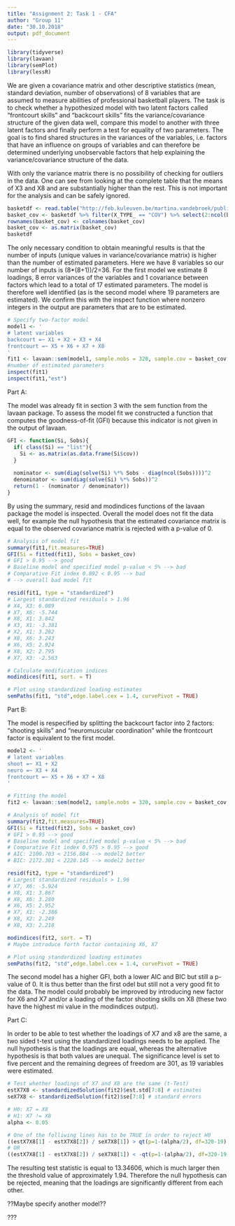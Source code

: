 ---
title: "Assignment 2: Task 1 - CFA"
author: "Group 11"
date: "30.10.2018"
output: pdf_document
---
\section{0. Load Libraries}

```{r, message=FALSE, warning=FALSE}
library(tidyverse)
library(lavaan)
library(semPlot)
library(lessR)
```

\section{1. Problem Statement}

We are given a covariance matrix and other descriptive statistics (mean, standard deviation, number of observations) of 8 variables that are assumed to measure abilities of professional basketball players. The task is to check whether a hypothesized model with two latent factors called "frontcourt skills" and "backcourt skills" fits the variance/covariance structure of the given data well, compare this model to another with three latent factors and finally perform a test for equality of two parameters. The goal is to find shared structures in the variances of the variables, i.e. factors that have an influence on groups of variables and can therefore be determined underlying unobservable factors that help explaining the variance/covariance structure of the data.

\section{2. Descriptive Statistics}

With only the variance matrix there is no possibility of checking for outliers in the data. One can see from looking at the complete table that the means of X3 and X8 and are substantially higher than the rest. This is not important for the analysis and can be safely ignored.
 
```{r}
basketdf <- read.table("http://feb.kuleuven.be/martina.vandebroek/public/STATdata/basketball.txt", header=T)
basket_cov <- basketdf %>% filter(X_TYPE_ == "COV") %>% select(2:ncol(basketdf))
rownames(basket_cov) <- colnames(basket_cov)
basket_cov <- as.matrix(basket_cov)
basketdf

```

\section{3. Assumptions}

The only necessary condition to obtain meaningful results is that the number of inputs (unique values in variance/covariance matrix) is higher than the number of estimated parameters. Here we have 8 variables so our number of inputs is (8*(8+1))/2=36. For the first model we estimate 8 loadings, 8 error variances of the variables and 1 covariance between factors which lead to a total of 17 estimated parameters. The model is therefore well identified (as is the second model where 19 parameters are estimated). We confirm this with the inspect function where nonzero integers in the output are parameters that are to be estimated.

```{r}
# Specify two-factor model
model1 <- '
# latent variables
backcourt =~ X1 + X2 + X3 + X4
frontcourt =~ X5 + X6 + X7 + X8
'
fit1 <- lavaan::sem(model1, sample.nobs = 320, sample.cov = basket_cov, orthogonal = F)
#number of estimated parameters
inspect(fit1)
inspect(fit1,"est")
```

\section{4. Method and interpretation}

Part A:

The model was already fit in section 3 with the sem function from the lavaan package. To assess the model fit we constructed a function that computes the goodness-of-fit (GFI) because this indicator is not given in the output of lavaan.

```{r}
GFI <- function(Si, Sobs){
  if( class(Si) == "list"){
    Si <- as.matrix(as.data.frame(Si$cov))
  }
  
  nominator <- sum(diag(solve(Si) %*% Sobs - diag(ncol(Sobs))))^2
  denominator <- sum(diag(solve(Si) %*% Sobs))^2
  return(1 - (nominator / denominator))
}
```

By using the summary, resid and modindices functions of the lavaan package the model is inspected. Overall the model does not fit the data well, for example the null hypothesis that the estimated covariance matrix is equal to the observed covariance matrix is rejected with a p-value of 0.

```{r}
# Analysis of model fit
summary(fit1,fit.measures=TRUE)
GFI(Si = fitted(fit1), Sobs = basket_cov)
# GFI > 0.95 --> good
# Baseline model and specified model p-value < 5% --> bad
# Comparative Fit index 0.892 < 0.95 --> bad
# --> overall bad model fit

resid(fit1, type = "standardized")
# Largest standardized residuals > 1.96
# X4, X3: 6.089
# X7, X6: -5.744
# X8, X1: 3.842
# X3, X1: -3.381
# X2, X1: 3.282
# X8, X6: 3.243
# X6, X5: 2.924
# X8, X2: 2.795
# X7, X3: -2.563

# Calculate modification indices
modindices(fit1, sort. = T)

# Plot using standardized loading estimates
semPaths(fit1, "std",edge.label.cex = 1.4, curvePivot = TRUE)
```

Part B:

The model is respecified by splitting the backcourt factor into 2 factors: "shooting skills" and "neuromuscular coordination" while the frontcourt factor is equivalent to the first model.

```{r}
model2 <- '
# latent variables
shoot =~ X1 + X2
neuro =~ X3 + X4
frontcourt =~ X5 + X6 + X7 + X8
'

# Fitting the model
fit2 <- lavaan::sem(model2, sample.nobs = 320, sample.cov = basket_cov, orthogonal = F)

# Analysis of model fit
summary(fit2,fit.measures=TRUE)
GFI(Si = fitted(fit2), Sobs = basket_cov)
# GFI > 0.95 --> good
# Baseline model and specified model p-value < 5% --> bad
# Comparative Fit index 0.975 > 0.95 --> good 
# AIC: 2100.703 < 2156.084 --> model2 better
# BIC: 2172.301 < 2220.145 --> model2 better

resid(fit2, type = "standardized")
# Largest standardized residuals > 1.96
# X7, X6: -5.924
# X8, X1: 3.867
# X8, X6: 3.280
# X6, X5: 2.952
# X7, X1: -2.386
# X8, X2: 2.249
# X8, X3: 2.218

modindices(fit2, sort. = T)
# Maybe introduce forth factor containing X6, X7

# Plot using standardized loading estimates
semPaths(fit2, "std",edge.label.cex = 1.4, curvePivot = TRUE)
```

The second model has a higher GFI, both a lower AIC and BIC but still a p-value of 0. It is thus better than the first odel but still not a very good fit to the data. 
The model could probably be improved by introducing new factor for X6 and X7 and/or a loading of the factor shooting skills on X8 (these two have the highest mi value in the modindices output).

Part C:

In order to be able to test whether the loadings of X7 and x8 are the same, a two sided t-test using the standardized loadings needs to be applied. The null hypothesis is that the loadings are equal, whereas the alternative hypothesis is that both values are unequal. The significance level is set to five percent and the remaining degrees of freedom are 301, as 19 variables were estimated. 

```{r}
# Test whether loadings of X7 and X8 are the same (t-Test)
estX7X8 <- standardizedSolution(fit2)$est.std[7:8] # estimates
seX7X8 <- standardizedSolution(fit2)$se[7:8] # standard errors

# H0: X7 = X8
# H1: X7 != X8
alpha <- 0.05

# One of the folliwing lines has to be TRUE in order to reject H0
((estX7X8[1] - estX7X8[2]) / seX7X8[1]) > qt(p=1-(alpha/2), df=320-19)
# OR
((estX7X8[1] - estX7X8[2]) / seX7X8[1]) < -qt(p=1-(alpha/2), df=320-19)

```

The resulting test statistic is equal to 13.34606, which is much larger then the threshold value of approximately 1.94. Therefore the null hypothesis can be rejected, meaning that the loadings are significantly different from each other.

\section{5. Alternative solutions}

??Maybe specify another model??

\section{6. Conclusion}

???





















